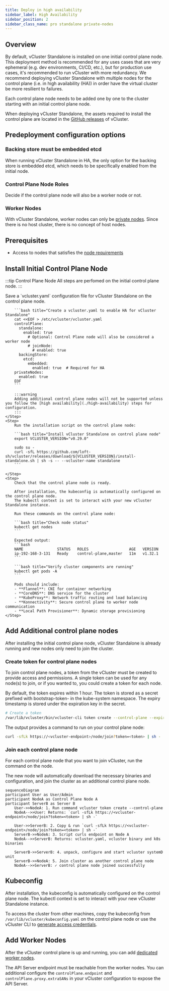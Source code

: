 ```yaml
---
title: Deploy in high availability
sidebar_label: High Availability
sidebar_position: 2
sidebar_class_name: pro standalone private-nodes
---
```





<TenancySupport standalone="true" />

## Overview

By default, vCluster Standalone is installed on one initial control plane node. This deployment method is recommended for any uses cases that are very ephemeral (e.g. dev environments, CI/CD, etc.), but for production
use cases, it's recommended to run vCluster with more redundancy. We recommend deploying vCluster Standalone with multiple nodes for the control plane (i.e. in high availability (HA)) in order
have the virtual cluster be more resilient to failures.

Each control plane node needs to be added one by one to the cluster starting with an initial control plane node.

When deploying vCluster Standalone, the assets required to install the control plane are located in
the [GitHub releases](https://github.com/loft-sh/vcluster/releases) of vCluster.

## Predeployment configuration options

### Backing store must be embedded etcd

When running vCluster Standalone in HA, the only option for the backing store is
embedded etcd, which needs to be specifically enabled from the initial node.

### Control Plane Node Roles

Decide if the control plane node will also be a worker node or not.

### Worker Nodes

 With vCluster Standalone, worker nodes can only be [private nodes](../../worker-nodes/private-nodes/join). Since there is no host cluster,
 there is no concept of host nodes.

## Prerequisites

- Access to nodes that satisfies the [node requirements](./node-requirements)

## Install Initial Control Plane Node

:::tip Control Plane Node
All steps are perfomed on the initial control plane node.
:::

<Flow>
    <Step>
        Save a `vcluster.yaml` configuration file for vCluster Standalone on the control plane node.

        ```bash title="Create a vcluster.yaml to enable HA for vCluster Standalone"
        cat <<EOF > /etc/vcluster/vcluster.yaml
        controlPlane:
          standalone:
            enabled: true
              # Optional: Control Plane node will also be considered a worker node
              # joinNode:
                # enabled: true
          backingStore:
            etcd:
              embedded:
                enabled: true  # Required for HA
        privateNodes:
          enabled: true
        EOF
        ```

        :::warning
        Adding additional control plane nodes will not be supported unless you follow the [high availability](./high-availability) steps for configuration.
        :::
    </Step>
    <Step>
        Run the installation script on the control plane node:

        ```bash title="Install vCluster Standalone on control plane node"
        export VCLUSTER_VERSION="v0.29.0"

        sudo su -
        curl -sfL https://github.com/loft-sh/vcluster/releases/download/${VCLUSTER_VERSION}/install-standalone.sh | sh -s -- --vcluster-name standalone
        ```

    </Step>
    <Step>
        Check that the control plane node is ready.

        After installation, the kubeconfig is automatically configured on the control plane node.
        The kubectl context is set to interact with your new vCluster Standalone instance.

        Run these commands on the control plane node:

        ```bash title="Check node status"
        kubectl get nodes
        ```

        Expected output:
        ```bash
        NAME               STATUS   ROLES                  AGE   VERSION
        ip-192-168-3-131   Ready    control-plane,master   11m   v1.32.1
        ```

        ```bash title="Verify cluster components are running"
        kubectl get pods -A
        ```

        Pods should include:
        - **Flannel**: CNI for container networking
        - **CoreDNS**: DNS service for the cluster
        - **KubeProxy**: Network traffic routing and load balancing
        - **Konnectivity**: Secure control plane to worker node communication
        - **Local Path Provisioner**: Dynamic storage provisioning
    </Step>

</Flow>

<StandaloneFlags />

## Add Additional control plane nodes

After installing the initial control plane node, vCluster Standalone is already running and
new nodes only need to join the cluster.

### Create token for control plane nodes

To join control plane nodes, a token from the vCluster must be created to provide access and permissions. A single token can be used for any node(s) to join, or if you wanted to, you could create a token for each node.

By default, the token expires within 1 hour. The token is stored as a secret prefixed with bootstrap-token- in the kube-system namespace. The expiry timestamp is stored under the expiration key in the secret.

```bash title="Create a token for control plane nodes"
# Create a token
/var/lib/vcluster/bin/vcluster-cli token create --control-plane --expires=1h
```

The output provides a command to run on your control plane node:

```bash title="Example output from creating a token"
curl -sfLk https://<vcluster-endpoint>/node/join?token=<token> | sh -
```

### Join each control plane node

For each control plane node that you want to join vCluster, run the command on the node.

The new node will automatically download the necessary binaries and configuration, and join the cluster as an additional control plane node.

```mermaid
sequenceDiagram
participant User as User/Admin
participant NodeA as Control Plane Node A
participant ServerB as Server B
    User->>NodeA: 1. Run command vcluster token create --control-plane
    NodeA-->>User: Returns: `curl -sfLk https://<vcluster-endpoint>/node/join?token=<token> | sh -`

    User->>ServerB: 2. Copy & run `curl -sfLk https://<vcluster-endpoint>/node/join?token=<token> | sh -`
    ServerB->>NodeA: 3. Script curls endpoint on Node A
    NodeA-->>ServerB: Returns: vcluster.yaml, vcluster binary and k8s binaries

    ServerB->>ServerB: 4. unpack, configure and start vcluster systemD unit
    ServerB->>NodeA: 5. Join cluster as another control plane node
    NodeA-->>ServerB: ✓ control plane node joined successfully
```

## Kubeconfig

After installation, the kubeconfig is automatically configured on the control plane node. The kubectl context is set to interact with your new vCluster Standalone instance.

To access the cluster from other machines, copy the kubeconfig from `/var/lib/vcluster/kubeconfig.yaml` on the control plane node or use the vCluster CLI to [generate access credentials](../../../manage/accessing-vcluster).

## Add Worker Nodes

After the vCluster control plane is up and running, you can add [dedicated worker nodes](../../worker-nodes/private-nodes/join).

The API Server endpoint must be reachable from the worker nodes. You can additional
configure the `controlPlane.endpoint` and `controlPlane.proxy.extraSANs` in your vCluster configuration to expose the API Server.
